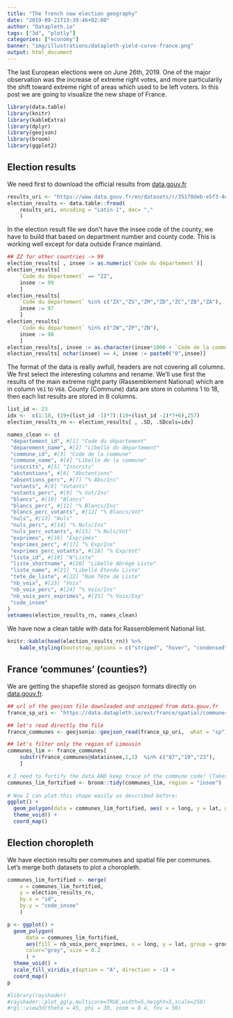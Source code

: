```yaml
---
title: "The french new election geography"
date: "2019-09-21T13:39:46+02:00"
author: "Datapleth.io"
tags: ["3d", "plotly"]
categories: ["economy"]
banner: "img/illustrations/datapleth-yield-curve-france.png"
output: html_document
---
```


The last European elections were on June 26th, 2019. One of the major
observation was the increase of extreme right votes, and more particularily
the shift toward extreme right of areas which used to be left voters. In this 
post we are going to visualize the new shape of France.



```r
library(data.table)
library(knitr)
library(kableExtra)
library(dplyr)
library(geojson)
library(broom)
library(ggplot2)
```

## Election results

We need first to download the official results from
[data.gouv.fr](https://www.data.gouv.fr/en/datasets/resultats-des-elections-europeennes-2019/)

```r
results_uri <- "https://www.data.gouv.fr/en/datasets/r/35170deb-e5f3-4e79-889f-5b9a3f547742"
election_results <- data.table::fread(
    results_uri, encoding = "Latin-1", dec= ","
    )
```

In the election result file we don't have the insee code of the county, we have
to build that based on department number and county code. This is working well
except for data outside France mainland.

```r
## ZZ for other countries -> 99
election_results[ , insee := as.numeric(`Code du département`)]
election_results[ 
    `Code du département` == "ZZ",
    insee := 99
    ]
election_results[ 
    `Code du département` %in% c("ZX","ZS","ZM","ZD","ZC","ZB","ZA"),
    insee := 97
    ]
election_results[ 
    `Code du département` %in% c("ZW","ZP","ZN"),
    insee := 98
    ]
election_results[, insee := as.character(insee*1000 + `Code de la commune`)]
election_results[ nchar(insee) == 4, insee := paste0("0",insee)]
```



The format of the data is really awfull, headers are not covering all columns.
We first select the interesting columns and rename. We'll use first the results
of the main extreme right party (Rassemblement National) which are in column
`V61` to `V68`. County (Commune) data are store in columns 1 to 18, then each
list results are stored in 8 columns.

```r
list_id <- 23
idx <-  c(1:18, (19+(list_id -1)*7):(19+(list_id -1)*7+6),257)
election_results_rn <- election_results[ , .SD, .SDcols=idx]

names_clean <- c(
 "departement_id", #[1] "Code du département"   
 "deparement_name", #[2] "Libellé du département"
 "commune_id", #[3] "Code de la commune"    
 "commune_name", #[4] "Libellé de la commune" 
 "inscrits", #[5] "Inscrits"              
 "abstentions", #[6] "Abstentions"           
 "absentions_perc", #[7] "% Abs/Ins"             
 "votants", #[8] "Votants"               
 "votants_perc", #[9] "% Vot/Ins"             
 "blancs", #[10] "Blancs"                
 "blancs_perc", #[11] "% Blancs/Ins"          
 "blancs_perc_votants", #[12] "% Blancs/Vot"          
 "nuls", #[13] "Nuls"                  
 "nuls_perc", #[14] "% Nuls/Ins"            
 "nuls_perc_votants", #[15] "% Nuls/Vot"            
 "exprimes", #[16] "Exprimés"              
 "exprimes_perc", #[17] "% Exp/Ins"             
 "exprimes_perc_votants", #[18] "% Exp/Vot"             
 "liste_id", #[19] "N°Liste"               
 "liste_shortname", #[20] "Libellé Abrégé Liste"  
 "liste_name", #[21] "Libellé Etendu Liste"  
 "tete_de_liste", #[22] "Nom Tête de Liste"     
 "nb_voix", #[23] "Voix"                  
 "nb_voix_perc", #[24] "% Voix/Ins"            
 "nb_voix_perc_exprimes", #[25] "% Voix/Exp" 
 "code_insee"
)
setnames(election_results_rn, names_clean)
```


We have now a clean table with data for Rassemblement National list.

```r
knitr::kable(head(election_results_rn)) %>%
    kable_styling(bootstrap_options = c("striped", "hover", "condensed", "responsive")) %>% scroll_box(width = "100%")
```


## France 'communes' (counties?)

We are getting the shapefile stored as geojson formats directly on 
[data.gouv.fr](https://www.data.gouv.fr/en/datasets/decoupage-administratif-communal-francais-issu-d-openstreetmap/#_).



```r
## url of the geojson file downloaded and unzipped from data.gouv.fr
france_sp_uri <- "https://data.datapleth.io/ext/france/spatial/communes-simple/communes-20190101.json"

## let's read directly the file
france_communes <- geojsonio::geojson_read(france_sp_uri,  what = "sp")
```

```r
## let's filter only the region of Limousin
communes_lim <- france_communes[ 
    substr(france_communes@data$insee,1,2)  %in% c("87","19","23"), 
    ]
```



```r
# I need to fortify the data AND keep trace of the commune code! (Takes ~2 minutes)
communes_lim_fortified <- broom::tidy(communes_lim, region = "insee")
 
# Now I can plot this shape easily as described before:
ggplot() +
  geom_polygon(data = communes_lim_fortified, aes( x = long, y = lat, group = group), fill="white", color="grey") +
  theme_void() +
  coord_map()
```



## Election choropleth

We have election results per communes and spatial file per communes. Let's merge
both datasets to plot a choropleth.

```r
communes_lim_fortified <- merge(
    x = communes_lim_fortified,
    y = election_results_rn, 
    by.x = "id", 
    by.y = "code_insee"
    )
```





```r
p <- ggplot() +
  geom_polygon(
      data = communes_lim_fortified, 
      aes(fill = nb_voix_perc_exprimes, x = long, y = lat, group = group),
      color="grey", size = 0.2
      ) +
  theme_void() +
  scale_fill_viridis_c(option = "A", direction = -1) +
  coord_map()
p
```


```r
#library(rayshader)
#rayshader::plot_gg(p,multicore=TRUE,width=5,height=5,scale=250)
#rgl::view3d(theta = 45, phi = 30, zoom = 0.4, fov = 50)
```

